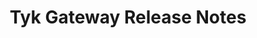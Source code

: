 ---
title: "Tyk Gateway Release Notes"
description: "Release notes documenting updates, enhancements, and changes for Tyk Gateway."
sidebarTitle: "Tyk Gateway Release Notes"
tags: ['Tyk Gateway', 'Release notes', 'changelog']
---